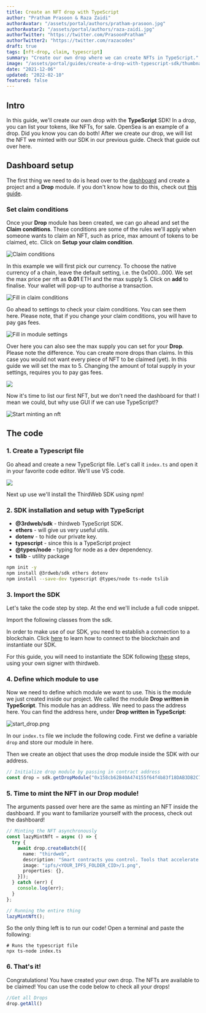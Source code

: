 ```yaml
---
title: Create an NFT drop with TypeScript
author: "Pratham Prasoon & Raza Zaidi"
authorAvatar: "/assets/portal/authors/pratham-prasoon.jpg"
authorAvatar2: "/assets/portal/authors/raza-zaidi.jpg"
authorTwitter: "https://twitter.com/PrasoonPratham"
authorTwitter2: "https://twitter.com/razacodes"
draft: true
tags: [nft-drop, claim, typescript]
summary: "Create our own drop where we can create NFTs in TypeScript."
image: "/assets/portal/guides/create-a-drop-with-typescript-sdk/thumbnail.png"
date: "2021-12-06"
updated: "2022-02-10"
featured: false
---
```


## Intro

In this guide, we'll create our own drop with the **TypeScript** SDK! In a drop, you can list your tokens, like NFTs, for sale. OpenSea is an example of a drop. Did you know you can do both! After we create our drop, we will list the NFT we minted with our SDK in our previous guide. Check that guide out over here.

## Dashboard setup

The first thing we need to do is head over to the [dashboard](https://thirdweb.com/dashboard) and create a project and a **Drop** module. if you don't know how to do this, check out [this guide](/learn/introduction).

### Set claim conditions

Once your **Drop** module has been created, we can go ahead and set the **Claim conditions**. These conditions are some of the rules we'll apply when someone wants to claim an NFT, such as price, max amount of tokens to be claimed, etc. Click on **Setup your claim condition**.

![Claim conditions](/assets/portal/guides/create-a-drop-with-typescript-sdk/claim_conditions.png)

In this example we will first pick our currency. To choose the native currency of a chain, leave the default setting, i.e. the 0x000...000. We set the max price per nft as **0.01** ETH and the max supply 5. Click on **add** to finalise. Your wallet will pop-up to authorise a transaction.

![Fill in claim conditions](/assets/portal/guides/create-a-drop-with-typescript-sdk/claim_conditions2.png)

Go ahead to settings to check your claim conditions. You can see them here. Please note, that if you change your claim conditions, you will have to pay gas fees.

![Fill in module settings](/assets/portal/guides/create-a-drop-with-typescript-sdk/setup.png)

Over here you can also see the max supply you can set for your **Drop**. Please note the difference. You can create more drops than claims. In this case you would not want every piece of NFT to be claimed (yet). In this guide we will set the max to 5. Changing the amount of total supply in your settings, requires you to pay gas fees.

![](/assets/portal/guides/create-a-drop-with-typescript-sdk/setup2.png)

Now it's time to list our first NFT, but we don't need the dashboard for that! I mean we could, but why use GUI if we can use TypeScript!?

![Start minting an nft](/assets/portal/guides/create-a-drop-with-typescript-sdk/start_drop.png)


## The code

### 1. Create a Typescript file

Go ahead and create a new TypeScript file. Let's call it `index.ts` and open it in your favorite code editor. We'll use VS code.

![](/assets/portal/guides/create-a-drop-with-typescript-sdk/terminal.png)

Next up use we'll install the ThirdWeb SDK using npm!

### 2. SDK installation and setup with TypeScript

- **@3rdweb/sdk** - thirdweb TypeScript SDK.
- **ethers** - will give us very useful utils.
- **dotenv** - to hide our private key.
- **typescript** - since this is a TypeScript project
- **@types/node** - typing for node as a dev dependency.
- **tslib** - utility package

```bash
npm init -y
npm install @3rdweb/sdk ethers dotenv
npm install --save-dev typescript @types/node ts-node tslib
```

### 3. Import the SDK

Let's take the code step by step. At the end we'll include a full code snippet.

Import the following classes from the sdk.

In order to make use of our SDK, you need to establish a connection to a blockchain.
Click [here](/learn/connect-to-blockchain) to learn how to connect to the blockchain and instantiate our SDK.

For this guide, you will need to instantiate the SDK following [these](/learn/connect-to-blockchain#using-your-own-signer-with-thirdweb) steps, using your own signer with thirdweb.

### 4. Define which module to use

Now we need to define which module we want to use. This is the module we just created inside our project. We called the module **Drop written in TypeScript**. This module has an address. We need to pass the address here. You can find the address here, under **Drop written in TypeScript**:

![start_drop.png](/assets/portal/guides/create-a-drop-with-typescript-sdk/start_drop.png)

In our `index.ts` file we include the following code. First we define a variable `drop` and store our module in here.

Then we create an object that uses the drop module inside the SDK with our address.

```tsx:index.ts
// Initialize drop module by passing in contract address
const drop = sdk.getDropModule("0x158cb62B40A474155f64f4b83f18DAB3DB2C780d");
```

### 5. Time to mint the NFT in our Drop module!

The arguments passed over here are the same as minting an NFT inside the dashboard. If you want to familiarize yourself with the process, check out the dashboard!

```tsx:index.ts
// Minting the NFT asynchronously
const lazyMintNft = async () => {
  try {
    await drop.createBatch([{
      name: "thirdweb",
      description: "Smart contracts you control. Tools that accelerate your workflow. Intuitive SDKs and widgets for developers.",
      image: "ipfs/<YOUR_IPFS_FOLDER_CID>/1.png",
      properties: {},
    }]);
  } catch (err) {
    console.log(err);
  }
};

// Running the entire thing
lazyMintNft();
```

So the only thing left is to run our code! Open a terminal and paste the following:

```bash:virtual-env
# Runs the typescript file
npx ts-node index.ts

```

### 6. That's it!

Congratulations! You have created your own drop. The NFTs are available to be claimed! You can use the code below to check all your drops!

```tsx:index.ts
//Get all Drops
drop.getAll()
```
